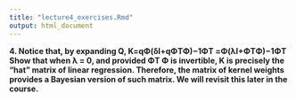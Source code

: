 ```yaml
---
title: "lecture4_exercises.Rmd"
output: html_document
---
```


**4. Notice that, by expanding Q, K=qΦ(δI+qΦTΦ)−1ΦT =Φ(λI+ΦTΦ)−1ΦT
Show that when λ = 0, and provided ΦT Φ is invertible, K is precisely the “hat” matrix of linear regression. Therefore, the matrix of kernel weights provides a Bayesian version of such matrix. We will revisit this later in the course.**
